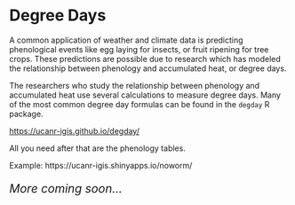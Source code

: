 # Degree Days

A common application of weather and climate data is predicting phenological events like egg laying for insects, or fruit ripening for tree crops. These predictions are possible due to research which has modeled the relationship between phenology and accumulated heat, or degree days.

The researchers who study the relationship between phenology and accumulated heat use several calculations to measure degree days. Many of the most common degree day formulas can be found in the `degday` R package.

<https://ucanr-igis.github.io/degday/>

All you need after that are the phenology tables.

Example: https://ucanr-igis.shinyapps.io/noworm/

<p style="font-style:italic; font-size:150%;">More coming soon...</p>